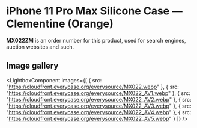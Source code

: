 
# iPhone 11 Pro Max Silicone Case — Clementine (Orange)

<Callout type='info' emoji='👉🏻'>**MX022ZM** is an order number for this product, used for search engines, auction websites and such.</Callout>

## Image gallery

<LightboxComponent
    images={[
      {
        src: "https://cloudfront.everycase.org/everysource/MX022.webp"
      },
      {
        src: "https://cloudfront.everycase.org/everysource/MX022_AV1.webp"
      },
      {
        src: "https://cloudfront.everycase.org/everysource/MX022_AV2.webp"
      },
      {
        src: "https://cloudfront.everycase.org/everysource/MX022_AV3.webp"
      },
      {
        src: "https://cloudfront.everycase.org/everysource/MX022_AV4.webp"
      },
      {
        src: "https://cloudfront.everycase.org/everysource/MX022_AV5.webp"
      }
    ]}
  />

